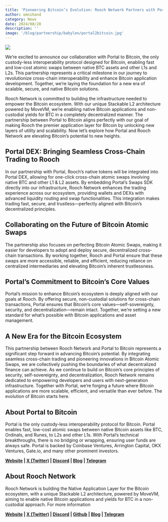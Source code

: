 ```yaml
---
title: 'Pioneering Bitcoin’s Evolution: Rooch Network Partners with Portal to Bitcoin'
author: omnihand
category: News
date: 2024/08/28
description: ''
image: '/blog/partnership/babylon/portal2bitcoin.jpg'
---
```



<PostHeader />

![](/blog/partnership/babylon/portal2bitcoin.jpg)

We’re excited to announce our collaboration with Portal to Bitcoin, the only custody-less interoperability protocol designed for Bitcoin, enabling fast and low-cost atomic swaps between native BTC assets and other L1s and L2s. This partnership represents a critical milestone in our journey to revolutionize cross-chain interoperability and enhance Bitcoin application development. Together, we’re laying the foundation for a new era of scalable, secure, and native Bitcoin solutions.

Rooch Network is committed to building the infrastructure needed to empower the Bitcoin ecosystem. With our unique Stackable L2 architecture powered by MoveVM, we’re enabling native Bitcoin applications and non-custodial yields for BTC in a completely decentralized manner. The partnership between Portal to Bitcoin aligns perfectly with our goal of making Rooch the premier application layer for Bitcoin by unlocking new layers of utility and scalability.
Now let’s explore how Portal and Rooch Network are elevating Bitcoin’s potential to new heights.

## Portal DEX: Bringing Seamless Cross-Chain Trading to Rooch

In our partnership with Portal, Rooch’s native tokens will be integrated into Portal DEX, allowing for one-click cross-chain atomic swaps involving native BTC and other L1 & L2 assets. By embedding Portal’s Swaps SDK directly into our infrastructure, Rooch Network enhances the trading experience across our ecosystem, providing wallets and DEXs with advanced liquidity routing and swap functionalities. This integration makes trading fast, secure, and trustless—perfectly aligned with Bitcoin’s decentralized principles.

## Collaborating on the Future of Bitcoin Atomic Swaps

The partnership also focuses on perfecting Bitcoin Atomic Swaps, making it easier for developers to adopt and deploy secure, decentralized cross-chain transactions. By working together, Rooch and Portal ensure that these swaps are more accessible, reliable, and efficient, reducing reliance on centralized intermediaries and elevating Bitcoin’s inherent trustlessness.

## Portal’s Commitment to Bitcoin’s Core Values

Portal’s mission to enhance Bitcoin’s ecosystem is deeply aligned with our goals at Rooch. By offering secure, non-custodial solutions for cross-chain transactions, Portal ensures that Bitcoin’s core values—self-sovereignty, security, and decentralization—remain intact. Together, we’re setting a new standard for what’s possible with Bitcoin applications and asset management.

## A New Era for the Bitcoin Ecosystem

This partnership between Rooch Network and Portal to Bitcoin represents a significant step forward in advancing Bitcoin’s potential. By integrating seamless cross-chain trading and pioneering innovations in Bitcoin Atomic Swaps, we are collectively pushing the boundaries of what decentralized finance can achieve. As we continue to build on Bitcoin’s core principles of security, self-sovereignty, and decentralization, Rooch Network remains dedicated to empowering developers and users with next-generation infrastructure. Together with Portal, we’re forging a future where Bitcoin applications are more scalable, efficient, and versatile than ever before. The evolution of Bitcoin starts here.

## About Portal to Bitcoin

Portal is the only custody-less interoperability protocol for Bitcoin. Portal enables fast, low-cost atomic swaps between native Bitcoin assets like BTC, Ordinals, and Runes, to L2s and other L1s. With Portal’s technical breakthroughs, there is no bridging or wrapping, ensuring user funds are always safe. Portal is backed by Coinbase Ventures, Arrington Capital, OKX Ventures, Gate.io, and many other prominent investors.

**[Website](https://portaltobitcoin.com/) | [X (Twitter)](https://x.com/PortaltoBitcoin) | [Discord](https://discord.com/channels/836487882981769237/901611486923849758) | [Blog](https://medium.com/@Portal_team) | [Telegram](https://t.me/portalgroupchat)**

## About Rooch Network

Rooch Network is building the Native Application Layer for the Bitcoin ecosystem, with a unique Stackable L2 architecture, powered by MoveVM, aiming to enable native Bitcoin applications and yields for BTC in a non-custodial approach. For more information

**[Website](https://rooch.network/) | [X (Twitter)](https://x.com/RoochNetwork) | [Discord](https://discord.com/invite/rooch) | [Github](https://github.com/rooch-network/) | [Blog](https://rooch.network/blog) | [Telegram](https://t.me/roochnetwork)**
